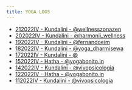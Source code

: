 ```yaml
---
title: YOGA LOGS
---
```


- [212022IV - Kundalini - @wellnesszonazen](/yoga/62614627e6ef0e3854963455)
- [202022IV - Kundalini - @harmonii_wellness](/yoga/625fec7a40fd139f763dad8a)
- [192022IV - Kundalini - @fernandoeim](/yoga/625e9ea34e42c52c1dcdfc67)
- [182022IV - Kundalini - @yoga_dharmisewa](/yoga/625d4f9b2b081b256f389e33)
- [172022IV - Kundalini - @](/yoga/625cc4112e68e09afc67e82e)
- [152022IV - Hatha - @yogabonito.in](/yoga/6259808f4feccc4caec4e2b1)
- [142022IV - Kundalini - @vivopsicologia](/yoga/6258be81b7e987d72ffcc6e8)
- [122022IV - Hatha - @yogabonito.in](/yoga/6255a7c6f081cde9229da0ce)
- [112022IV - Kundalini - @vivopsicologia](/yoga/6254371ca206c443325e7137)
